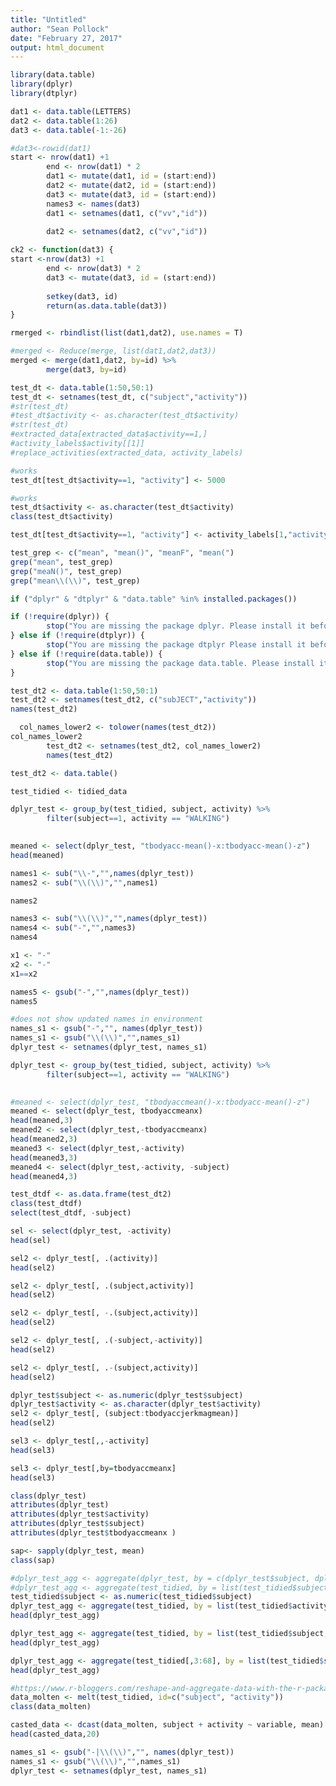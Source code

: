 ```yaml
---
title: "Untitled"
author: "Sean Pollock"
date: "February 27, 2017"
output: html_document
---
```


```r
library(data.table)
library(dplyr)
library(dtplyr)
```




```r
dat1 <- data.table(LETTERS)
dat2 <- data.table(1:26)
dat3 <- data.table(-1:-26)

```

```r
#dat3<-rowid(dat1) 
start <- nrow(dat1) +1
        end <- nrow(dat1) * 2
        dat1 <- mutate(dat1, id = (start:end))
        dat2 <- mutate(dat2, id = (start:end))
        dat3 <- mutate(dat3, id = (start:end))
        names3 <- names(dat3)
        dat1 <- setnames(dat1, c("vv","id"))
        
        dat2 <- setnames(dat2, c("vv","id"))
```


```r
ck2 <- function(dat3) {
start <-nrow(dat3) +1
        end <- nrow(dat3) * 2
        dat3 <- mutate(dat3, id = (start:end))
                
        setkey(dat3, id)
        return(as.data.table(dat3))
}
```

```r

rmerged <- rbindlist(list(dat1,dat2), use.names = T)

```





```r
#merged <- Reduce(merge, list(dat1,dat2,dat3))
merged <- merge(dat1,dat2, by=id) %>%
        merge(dat3, by=id)
```

```r
test_dt <- data.table(1:50,50:1)
test_dt <- setnames(test_dt, c("subject","activity"))
#str(test_dt)
#test_dt$activity <- as.character(test_dt$activity)
#str(test_dt)
#extracted_data[extracted_data$activity==1,]
#activity_labels$activity[[1]]
#replace_activities(extracted_data, activity_labels)
```

```r
#works
test_dt[test_dt$activity==1, "activity"] <- 5000
```

```r
#works
test_dt$activity <- as.character(test_dt$activity)
class(test_dt$activity)

test_dt[test_dt$activity==1, "activity"] <- activity_labels[1,"activity"]
```


```r
test_grep <- c("mean", "mean()", "meanF", "mean(")
grep("mean", test_grep)
grep("meaN()", test_grep)
grep("mean\\(\\)", test_grep)


```


```r
if ("dplyr" & "dtplyr" & "data.table" %in% installed.packages())

```
```r
if (!require(dplyr)) {
        stop("You are missing the package dplyr. Please install it before continuing.")
} else if (!require(dtplyr)) {
        stop("You are missing the package dtplyr Please install it before continuing.")
} else if (!require(data.table)) {
        stop("You are missing the package data.table. Please install it before continuing.")
}

```
```r
test_dt2 <- data.table(1:50,50:1)
test_dt2 <- setnames(test_dt2, c("subJECT","activity"))
names(test_dt2)


```
```r
  col_names_lower2 <- tolower(names(test_dt2))
col_names_lower2
        test_dt2 <- setnames(test_dt2, col_names_lower2)
        names(test_dt2)


```
```r
test_dt2 <- data.table() 

```
```r
test_tidied <- tidied_data

```
```r
dplyr_test <- group_by(test_tidied, subject, activity) %>%
        filter(subject==1, activity == "WALKING") 
        

```
```r
meaned <- select(dplyr_test, "tbodyacc-mean()-x:tbodyacc-mean()-z")
head(meaned)
```
```r
names1 <- sub("\\-","",names(dplyr_test))
names2 <- sub("\\(\\)","",names1)

names2

```
```r

names3 <- sub("\\(\\)","",names(dplyr_test))
names4 <- sub("-","",names3)
names4
```
```r
x1 <- "-"
x2 <- "-"
x1==x2
```
```r
names5 <- gsub("-","",names(dplyr_test))
names5

```
```r
#does not show updated names in environment
names_s1 <- gsub("-","", names(dplyr_test))
names_s1 <- gsub("\\(\\)","",names_s1)
dplyr_test <- setnames(dplyr_test, names_s1)
```

```r
dplyr_test <- group_by(test_tidied, subject, activity) %>%
        filter(subject==1, activity == "WALKING") 
        

```
```r
#meaned <- select(dplyr_test, "tbodyaccmean()-x:tbodyacc-mean()-z")
meaned <- select(dplyr_test, tbodyaccmeanx)
head(meaned,3)
meaned2 <- select(dplyr_test,-tbodyaccmeanx)
head(meaned2,3)
meaned3 <- select(dplyr_test,-activity)
head(meaned3,3)
meaned4 <- select(dplyr_test,-activity, -subject)
head(meaned4,3)
```


```r
test_dtdf <- as.data.frame(test_dt2)
class(test_dtdf)
select(test_dtdf, -subject)
```

```r
sel <- select(dplyr_test, -activity)
head(sel)

```
```r
sel2 <- dplyr_test[, .(activity)]
head(sel2)

```
```r
sel2 <- dplyr_test[, .(subject,activity)]
head(sel2)

```
```r
sel2 <- dplyr_test[, -.(subject,activity)]
head(sel2)

```
```r
sel2 <- dplyr_test[, .(-subject,-activity)]
head(sel2)

```
```r
sel2 <- dplyr_test[, .-(subject,activity)]
head(sel2)

```
```r
dplyr_test$subject <- as.numeric(dplyr_test$subject)
dplyr_test$activity <- as.character(dplyr_test$activity)
sel2 <- dplyr_test[, (subject:tbodyaccjerkmagmean)]
head(sel2)
```
```r
sel3 <- dplyr_test[,,-activity]
head(sel3)

```
```r
sel3 <- dplyr_test[,by=tbodyaccmeanx]
head(sel3)

```
```r
class(dplyr_test)
attributes(dplyr_test)
attributes(dplyr_test$activity)
attributes(dplyr_test$subject)
attributes(dplyr_test$tbodyaccmeanx )
```
```r
sap<- sapply(dplyr_test, mean)
class(sap)

```


```r
#dplyr_test_agg <- aggregate(dplyr_test, by = c(dplyr_test$subject, dplyr_test$activity), mean)
#dplyr_test_agg <- aggregate(test_tidied, by = list(test_tidied$subject, test_tidied$activity), mean)
test_tidied$subject <- as.numeric(test_tidied$subject)
dplyr_test_agg <- aggregate(test_tidied, by = list(test_tidied$activity), mean)
head(dplyr_test_agg)
```


```r
dplyr_test_agg <- aggregate(test_tidied, by = list(test_tidied$subject, test_tidied$activity), mean)
head(dplyr_test_agg)
```


```r
dplyr_test_agg <- aggregate(test_tidied[,3:68], by = list(test_tidied$subject, test_tidied$activity), mean)
head(dplyr_test_agg)
```


```r
#https://www.r-bloggers.com/reshape-and-aggregate-data-with-the-r-package-reshape2/
data_molten <- melt(test_tidied, id=c("subject", "activity"))
class(data_molten)
```


```r
casted_data <- dcast(data_molten, subject + activity ~ variable, mean)
head(casted_data,20)
```


```r
names_s1 <- gsub("-|\\(\\)","", names(dplyr_test))
names_s1 <- gsub("\\(\\)","",names_s1)
dplyr_test <- setnames(dplyr_test, names_s1)
```


```r

```


```r

```


```r

```


```r

```


```r

```


```r

```


```r

```


```r

```


```r

```


```r

```


```r

```


```r

```


```r

```


```r

```


```r

```